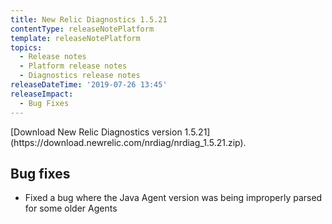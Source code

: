 ```yaml
---
title: New Relic Diagnostics 1.5.21
contentType: releaseNotePlatform
template: releaseNotePlatform
topics:
  - Release notes
  - Platform release notes
  - Diagnostics release notes
releaseDateTime: '2019-07-26 13:45'
releaseImpact:
  - Bug Fixes
---
```


<Callout variant="tip">
  [Download New Relic Diagnostics version 1.5.21](https://download.newrelic.com/nrdiag/nrdiag_1.5.21.zip).
</Callout>

## Bug fixes

* Fixed a bug where the Java Agent version was being improperly parsed for some older Agents
